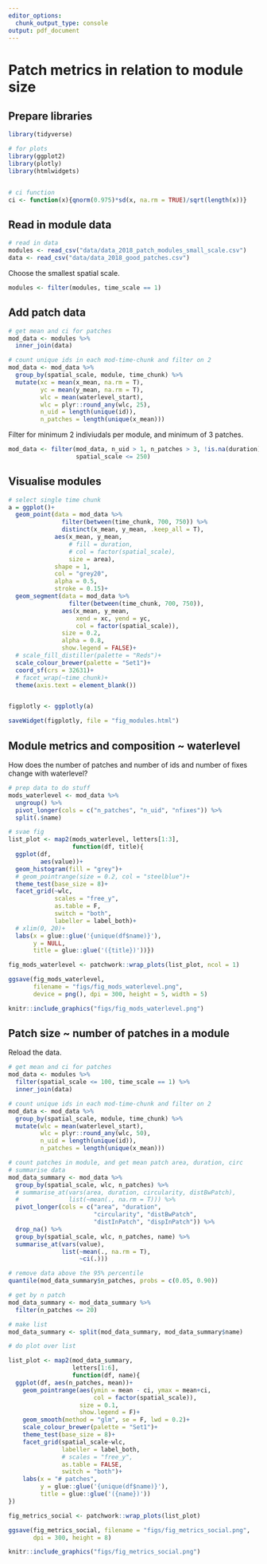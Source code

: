 ```yaml
---
editor_options:
  chunk_output_type: console
output: pdf_document
---
```


# Patch metrics in relation to module size

## Prepare libraries

```r
library(tidyverse)

# for plots
library(ggplot2)
library(plotly)
library(htmlwidgets)


# ci function
ci <- function(x){qnorm(0.975)*sd(x, na.rm = TRUE)/sqrt(length(x))}
```

## Read in module data

```r
# read in data
modules <- read_csv("data/data_2018_patch_modules_small_scale.csv")
data <- read_csv("data/data_2018_good_patches.csv")
```

Choose the smallest spatial scale.

```r
modules <- filter(modules, time_scale == 1)
```

## Add patch data

```r
# get mean and ci for patches
mod_data <- modules %>% 
  inner_join(data)

# count unique ids in each mod-time-chunk and filter on 2
mod_data <- mod_data %>% 
  group_by(spatial_scale, module, time_chunk) %>% 
  mutate(xc = mean(x_mean, na.rm = T),
         yc = mean(y_mean, na.rm = T),
         wlc = mean(waterlevel_start),
         wlc = plyr::round_any(wlc, 25),
         n_uid = length(unique(id)),
         n_patches = length(unique(x_mean)))
```

Filter for minimum 2 indiviudals per module, and minimum of 3 patches.

```r
mod_data <- filter(mod_data, n_uid > 1, n_patches > 3, !is.na(duration),
                   spatial_scale <= 250)
```

## Visualise modules

```r
# select single time chunk
a = ggplot()+
  geom_point(data = mod_data %>%
               filter(between(time_chunk, 700, 750)) %>%
               distinct(x_mean, y_mean, .keep_all = T),
             aes(x_mean, y_mean,
                 # fill = duration,
                 # col = factor(spatial_scale),
                 size = area),
             shape = 1,
             col = "grey20",
             alpha = 0.5,
             stroke = 0.15)+
  geom_segment(data = mod_data %>% 
                 filter(between(time_chunk, 700, 750)),
               aes(x_mean, y_mean,
                   xend = xc, yend = yc,
                   col = factor(spatial_scale)),
               size = 0.2,
               alpha = 0.8,
               show.legend = FALSE)+
  # scale_fill_distiller(palette = "Reds")+
  scale_colour_brewer(palette = "Set1")+
  coord_sf(crs = 32631)+
  # facet_wrap(~time_chunk)+
  theme(axis.text = element_blank())


figplotly <- ggplotly(a)

saveWidget(figplotly, file = "fig_modules.html")
```

## Module metrics and composition ~ waterlevel

How does the number of patches and number of ids and number of fixes change with waterlevel?

```r
# prep data to do stuff
mods_waterlevel <- mod_data %>% 
  ungroup() %>% 
  pivot_longer(cols = c("n_patches", "n_uid", "nfixes")) %>% 
  split(.$name)

# svae fig
list_plot <- map2(mods_waterlevel, letters[1:3], 
                  function(df, title){
  ggplot(df,
         aes(value))+
  geom_histogram(fill = "grey")+
  # geom_pointrange(size = 0.2, col = "steelblue")+
  theme_test(base_size = 8)+
  facet_grid(~wlc,
             scales = "free_y",
             as.table = F,
             switch = "both",
             labeller = label_both)+
  # xlim(0, 20)+
  labs(x = glue::glue('{unique(df$name)}'),
       y = NULL,
       title = glue::glue('({title})'))})

fig_mods_waterlevel <- patchwork::wrap_plots(list_plot, ncol = 1)

ggsave(fig_mods_waterlevel, 
       filename = "figs/fig_mods_waterlevel.png",
       device = png(), dpi = 300, height = 5, width = 5)
```

```r
knitr::include_graphics("figs/fig_mods_waterlevel.png")
```


## Patch size ~ number of patches in a module

Reload the data.

```r
# get mean and ci for patches
mod_data <- modules %>% 
  filter(spatial_scale <= 100, time_scale == 1) %>% 
  inner_join(data)

# count unique ids in each mod-time-chunk and filter on 2
mod_data <- mod_data %>% 
  group_by(spatial_scale, module, time_chunk) %>% 
  mutate(wlc = mean(waterlevel_start),
         wlc = plyr::round_any(wlc, 50),
         n_uid = length(unique(id)),
         n_patches = length(unique(x_mean)))
```


```r
# count patches in module, and get mean patch area, duration, circ
# summarise data
mod_data_summary <- mod_data %>% 
  group_by(spatial_scale, wlc, n_patches) %>% 
  # summarise_at(vars(area, duration, circularity, distBwPatch),
  #              list(~mean(., na.rm = T))) %>% 
  pivot_longer(cols = c("area", "duration", 
                        "circularity", "distBwPatch",
                        "distInPatch", "dispInPatch")) %>% 
  drop_na() %>% 
  group_by(spatial_scale, wlc, n_patches, name) %>% 
  summarise_at(vars(value),
               list(~mean(., na.rm = T),
                    ~ci(.)))

# remove data above the 95% percentile
quantile(mod_data_summary$n_patches, probs = c(0.05, 0.90))

# get by n patch
mod_data_summary <- mod_data_summary %>% 
  filter(n_patches <= 20)

# make list
mod_data_summary <- split(mod_data_summary, mod_data_summary$name)
```

```r
# do plot over list

list_plot <- map2(mod_data_summary, 
                  letters[1:6],
                  function(df, name){
  ggplot(df, aes(n_patches, mean))+
    geom_pointrange(aes(ymin = mean - ci, ymax = mean+ci,
                        col = factor(spatial_scale)),
                    size = 0.1,
                    show.legend = F)+
    geom_smooth(method = "glm", se = F, lwd = 0.2)+
    scale_colour_brewer(palette = "Set1")+
    theme_test(base_size = 8)+
    facet_grid(spatial_scale~wlc,
               labeller = label_both,
               # scales = "free_y",
               as.table = FALSE,
               switch = "both")+
    labs(x = "# patches",
         y = glue::glue('{unique(df$name)}'),
         title = glue::glue('({name})'))  
})

fig_metrics_social <- patchwork::wrap_plots(list_plot)

ggsave(fig_metrics_social, filename = "figs/fig_metrics_social.png",
       dpi = 300, height = 8)
```

```r
knitr::include_graphics("figs/fig_metrics_social.png")
```

